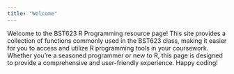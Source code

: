 ```yaml
---
title: "Welcome"
---
```


Welcome to the BST623 R Programming resource page! This site provides a collection of functions commonly used in the BST623 class, making it easier for you to access and utilize R programming tools in your coursework. Whether you're a seasoned programmer or new to R, this page is designed to provide a comprehensive and user-friendly experience. Happy coding!
